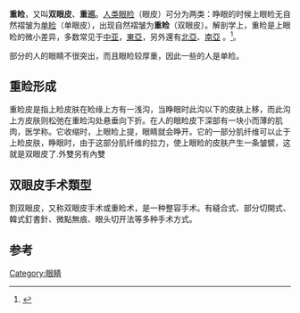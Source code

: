 {{medical}}

'''重睑'''，又叫'''双眼皮'''、'''重巡'''。[[人类|人类]][[眼睑|眼睑]]（眼皮）可分为两类：睁眼的时候上眼睑无自然褶皱为[[单睑|单睑]]（单眼皮），出现自然褶皱为'''重睑'''（双眼皮）。解剖学上，重睑是上眼睑的微小差异，多数常见于[[中亚|中亚]]，[[東亞|東亞]]，另外還有[[北亞|北亞]]、[[南亞|南亞]] 。<ref name="pmid10408455">{{cite journal |author=Jeong S, Lemke BN, Dortzbach RK, Park YG, Kang HK |title=The East Asian upper eyelid: an anatomical study with comparison to the Caucasian eyelids |journal=Arch. Ophthalmol. |volume=117 |issue=7 |pages=907–12 |year=1999 |pmid=10408455 |doi=}}</ref>。

部分的人的眼睛不很突出，而且眼睑较厚重，因此一些的人是单睑。

== 重睑形成 ==
重睑皮是指上睑皮肤在睑缘上方有一浅沟，当睁眼时此沟以下的皮肤上移，而此沟上方皮肤则松弛在重睑沟处悬垂向下折。在人的眼睑皮下深部有一块小而薄的肌肉，医学称{{le|上睑提肌|Levator palpebrae superioris muscle}}。它收缩时，上眼睑上提，眼睛就会睁开。它的一部分肌纤维可以止于上睑皮肤，睁眼时，由于这部分肌纤维的拉力，使上眼睑的皮肤产生一条皱襞，这就是双眼皮了.外雙另有內雙

== 双眼皮手术類型 ==
{{main|重睑术}}
割双眼皮，又称双眼皮手术或重睑术，是一种整容手术。有縫合式、部分切開式、韓式釘書針、微點無痕、眼头切开法等多种手术方式。

==参考==
<references/>

[[Category:眼睛|Category:眼睛]]